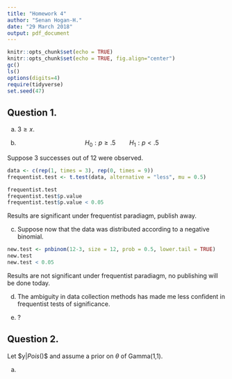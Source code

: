 ```yaml
---
title: "Homework 4"
author: "Senan Hogan-H."
date: "29 March 2018"
output: pdf_document
---
```


```r
knitr::opts_chunk$set(echo = TRUE)
knitr::opts_chunk$set(echo = TRUE, fig.align="center")
gc()
ls()
options(digits=4)
require(tidyverse)
set.seed(47)
```

## Question 1.

a. $3 \geq x$.

b. $$H_0: p\geq .5 \qquad H_1: p < .5$$

Suppose 3 successes out of 12 were observed.

```r
data <- c(rep(1, times = 3), rep(0, times = 9))
frequentist.test <- t.test(data, alternative = "less", mu = 0.5)

frequentist.test
frequentist.test$p.value
frequentist.test$p.value < 0.05
```
Results are significant under frequentist paradiagm, publish away.

c. Suppose now that the data was distributed according to a negative binomial.

```r
new.test <- pnbinom(12-3, size = 12, prob = 0.5, lower.tail = TRUE)
new.test
new.test < 0.05
```
Results are not significant under frequentist paradiagm, no publishing will be done today.

d. The ambiguity in data collection methods has made me less confident in frequentist tests of significance.

e. ?

## Question 2.

Let $y|\theta\sim $Pois$(\theta)$ and assume a prior on $\theta$ of Gamma(1,1).

a. 
